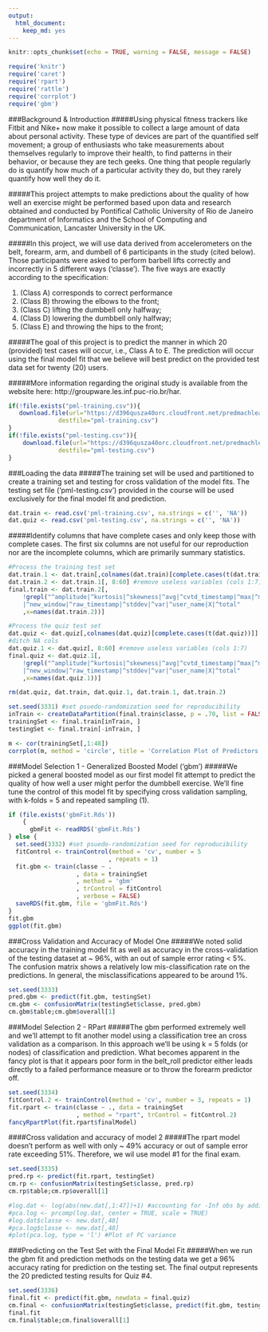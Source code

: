 ```yaml
---
output: 
  html_document: 
    keep_md: yes
---
```

```r
knitr::opts_chunk$set(echo = TRUE, warning = FALSE, message = FALSE)
```
```r
require('knitr')
require('caret')
require('rpart')
require('rattle')
require('corrplot')
require('gbm')
```

###Background & Introduction
#####Using physical fitness trackers like Fitbit and Nike+ now make it possible to collect a large amount of data about personal activity. These type of devices are part of the quantified self movement; a group of enthusiasts who take measurements about themselves regularly to improve their health, to find patterns in their behavior, or because they are tech geeks. One thing that people regularly do is quantify how much of a particular activity they do, but they rarely quantify how well they do it. 

#####This project attempts to make predictions about the quality of how well an exercise might be performed based upon data and research obtained and conducted by Pontifical Catholic University of Rio de Janeiro department of Informatics and the School of Computing and Communication, Lancaster University in the UK.

#####In this project, we will use data derived from accelerometers on the belt, forearm, arm, and dumbell of 6 participants in the study (cited below). Those participants were asked to perform barbell lifts correctly and incorrectly in 5 different ways ('classe'). The five ways are exactly according to the specification: 

1. (Class A) corresponds to correct performance
2. (Class B) throwing the elbows to the front;
3. (Class C) lifting the dumbbell only halfway;
4. (Class D) lowering the dumbbell only halfway;
5. (Class E) and throwing the hips to the front;

#####The goal of this project is to predict the manner in which 20 (provided) test cases will occur, i.e., Class A to E. The prediction will occur using the final model fit that we believe will best predict on the provided test data set for twenty (20) users. 

#####More information regarding the original study is available from the website here: http://groupware.les.inf.puc-rio.br/har.

```r
if(!file.exists("pml-training.csv")){
   download.file(url="https://d396qusza40orc.cloudfront.net/predmachlearn/pml-training.csv",
              destfile="pml-training.csv")
}
if(!file.exists("pml-testing.csv")){
    download.file(url="https://d396qusza40orc.cloudfront.net/predmachlearn/pml-testing.csv",
              destfile="pml-testing.csv")
}
```

###Loading the data
#####The training set will be used and partitioned to create a training set and testing for cross validation of the model fits. The testing set file ('pml-testing.csv') provided in the course will be used exclusively for the final model fit and prediction.

```r
dat.train <- read.csv('pml-training.csv', na.strings = c('', 'NA'))
dat.quiz <- read.csv('pml-testing.csv', na.strings = c('', 'NA'))
```

#####Identify columns that have complete cases and only keep those with complete cases. The first six columns are not useful for our reproduction nor are the incomplete columns, which are primarily summary statistics.

```r

#Process the training test set
dat.train.1 <- dat.train[,colnames(dat.train)[complete.cases(t(dat.train))]] 
dat.train.2 <- dat.train.1[, 8:60] #remove useless variables (cols 1:7)
final.train <- dat.train.2[, 
    !grepl("^amplitude|^kurtosis|^skewness|^avg|^cvtd_timestamp|^max|^min
    |^new_window|^raw_timestamp|^stddev|^var|^user_name|X|^total"
    ,x=names(dat.train.2))]

#Process the quiz test set
dat.quiz <- dat.quiz[,colnames(dat.quiz)[complete.cases(t(dat.quiz))]] 
#ditch NA cols
dat.quiz.1 <- dat.quiz[, 8:60] #remove useless variables (cols 1:7)
final.quiz <- dat.quiz.1[, 
    !grepl("^amplitude|^kurtosis|^skewness|^avg|^cvtd_timestamp|^max|^min
    |^new_window|^raw_timestamp|^stddev|^var|^user_name|X|^total"
    ,x=names(dat.quiz.1))]

rm(dat.quiz, dat.train, dat.quiz.1, dat.train.1, dat.train.2)
```

```r
set.seed(3331) #set psuedo-randomization seed for reproducibility
inTrain <- createDataPartition(final.train$classe, p = .70, list = FALSE)
trainingSet <- final.train[inTrain, ]
testingSet <- final.train[-inTrain, ]
```

```r
m <- cor(trainingSet[,1:48])
corrplot(m, method = 'circle', title = 'Correlation Plot of Predictors', tl.col = 'black', tl.cex = .5)
```

###Model Selection 1 - Generalized Boosted Model ('gbm')
#####We picked a general boosted model as our first model fit attempt to predict the quality of how well a user might perfor the dumbbell exercise. We'll fine tune the control of this model fit by specifying cross validation sampling, with k-folds = 5 and repeated sampling (1).

```r
if (file.exists('gbmFit.Rds')) 
    {
      gbmFit <- readRDS('gbmFit.Rds')
} else {
  set.seed(3332) #set psuedo-randomization seed for reproducibility
  fitControl <- trainControl(method = 'cv', number = 5
                            , repeats = 1)
  fit.gbm <- train(classe ~ .
                   , data = trainingSet
                   , method = 'gbm'
                   , trControl = fitControl
                   , verbose = FALSE)
  saveRDS(fit.gbm, file = 'gbmFit.Rds')
} 
fit.gbm
ggplot(fit.gbm)
```

###Cross Validation and Accuracy of Model One
#####We noted solid accuracy in the training model fit as well as accuracy in the cross-validation of the testing dataset at ~ 96%, with an out of sample error rating < 5%. The confusion matrix shows a relatively low mis-classification rate on the predictions. In general, the misclassifications appeared to be around 1%.

```r
set.seed(3333)
pred.gbm <- predict(fit.gbm, testingSet)
cm.gbm <- confusionMatrix(testingSet$classe, pred.gbm)
cm.gbm$table;cm.gbm$overall[1]
```

###Model Selection 2 - RPart
#####The gbm performed extremely well and we'll attempt to fit another model using a classification tree an cross  validation as a comparison. In this approach we'll be using k = 5 folds (or nodes) of classification and prediction. What becomes apparent in the fancy plot is that it appears poor form in the belt_roll predictor either leads directly to a failed performance measure or to throw the forearm predictor off.

```r
set.seed(3334)
fitControl.2 <- trainControl(method = 'cv', number = 3, repeats = 1)
fit.rpart <- train(classe ~ ., data = trainingSet
                   , method = "rpart", trControl = fitControl.2)
fancyRpartPlot(fit.rpart$finalModel)

```

####Cross validation and accuracy of model 2
#####The rpart model doesn't perform as well with only ~ 49% accuracy or out of sample error rate exceeding 51%. Therefore, we wil use model #1 for the final exam.

```r
set.seed(3335)
pred.rp <- predict(fit.rpart, testingSet)
cm.rp <- confusionMatrix(testingSet$classe, pred.rp)
cm.rp$table;cm.rp$overall[1]
```

```r
#log.dat <- log(abs(new.dat[,1:47])+1) #accounting for -Inf obs by adding 1
#pca.log <- prcomp(log.dat, center = TRUE, scale = TRUE)
#log.dat$classe <- new.dat[,48]
#pca.log$classe <- new.dat[,48]
#plot(pca.log, type = 'l') #Plot of PC variance
```
###Predicting on the Test Set with the Final Model Fit
#####When we run the gbm fit and prediction methods on the testing data we get a 96% accuracy rating for prediction on the testing set. The final output represents the 20 predicted testing results for Quiz #4.

```r
set.seed(3336)
final.fit <- predict(fit.gbm, newdata = final.quiz)
cm.final <- confusionMatrix(testingSet$classe, predict(fit.gbm, testingSet))
final.fit
cm.final$table;cm.final$overall[1]
```
